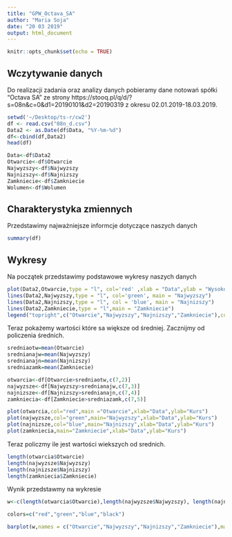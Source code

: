 ```yaml
---
title: "GPW_Octava_SA"
author: "Maria Soja"
date: "20 03 2019"
output: html_document
---
```


```r
knitr::opts_chunk$set(echo = TRUE)
```

## Wczytywanie danych

Do realizacji zadania oraz analizy danych pobieramy dane notowań spółki "Octava SA" ze strony https://stooq.pl/q/d/?s=08n&c=0&d1=20190101&d2=20190319 z okresu 02.01.2019-18.03.2019.


```r
setwd('~/Desktop/ts-r/cw2')
df <- read.csv("08n_d.csv")
Data2 <- as.Date(df$Data, "%Y-%m-%d")
df<-cbind(df,Data2)
head(df)
```


```r
Data<-df$Data2
Otwarcie<-df$Otwarcie
Najwyzszy<-df$Najwyzszy
Najnizszy<-df$Najnizszy
Zamkniecie<-df$Zamkniecie
Wolumen<-df$Wolumen
```

## Charakterystyka zmiennych
Przedstawimy najważniejsze informcje dotyczące naszych danych
```r
summary(df)
```
## Wykresy
Na początek przedstawimy podstawowe wykresy naszych danych


```r
plot(Data2,Otwarcie,type = "l", col='red' ,xlab = "Data",ylab = "Wysokość kursu")
lines(Data2,Najwyzszy,type = "l", col='green', main = "Najwyzszy")
lines(Data2,Najnizszy,type = "l", col = 'blue', main = "Najnizszy")
lines(Data2,Zamkniecie,type = "l",main = "Zamkniecie")
legend("topright",c("Otwarcie","Najwyzszy","Najnizszy","Zamkniecie"),col = c("red","green","blue","black"),pch = "-")
```



Teraz pokażemy wartości które sa większe od średniej. Zacznijmy od policzenia średnich.


```r
sredniaotw=mean(Otwarcie)
srednianajw=mean(Najwyzszy)
srednianajn=mean(Najnizszy)
sredniazamk=mean(Zamkniecie)
```


```r
otwarcia<-df[Otwarcie>sredniaotw,c(7,2)]
najwyzsze<-df[Najwyzszy>srednianajw,c(7,3)]
najnizsze<-df[Najnizszy>srednianajn,c(7,4)]
zamkniecia<-df[Zamkniecie>sredniazamk,c(7,5)]
```




```r
plot(otwarcia,col="red",main ="Otwarcie",xlab="Data",ylab="Kurs")
plot(najwyzsze,col="green",main="Najwyzszy",xlab="Data",ylab="Kurs")
plot(najnizsze,col="blue",main="Najnizszy",xlab="Data",ylab="Kurs")
plot(zamkniecia,main="Zamkniecie",xlab="Data",ylab="Kurs")
```


Teraz policzmy ile jest wartości wiekszych od srednich.

```r
length(otwarcia$Otwarcie)
length(najwyzsze$Najwyzszy)
length(najnizsze$Najnizszy)
length(zamkniecia$Zamkniecie)
```

Wynik przedstawmy na wykresie

```r
w<-c(length(otwarcia$Otwarcie),length(najwyzsze$Najwyzszy), length(najnizsze$Najnizszy), length(zamkniecia$Zamkniecie))

colors=c("red","green","blue","black")

barplot(w,names = c("Otwarcie","Najwyzszy","Najnizszy","Zamkniecie"),main="Liczba wartości wiekszych od srednich",col = colors)
```